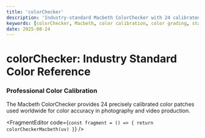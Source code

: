 ```yaml
---
title: 'colorChecker'
description: 'Industry-standard Macbeth ColorChecker with 24 calibrated color patches for professional color grading'
keywords: [colorChecker, Macbeth, color calibration, color grading, standard, professional, photography]
date: 2025-08-24
---
```



# colorChecker: Industry Standard Color Reference

### Professional Color Calibration

The Macbeth ColorChecker provides 24 precisely calibrated color patches used worldwide for color accuracy in photography and video production.

<FragmentEditor
        code={`
const fragment = () => {
        return colorCheckerMacbeth(uv)
}
`}
/>
